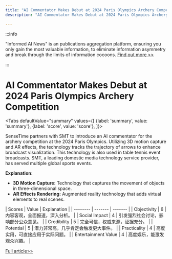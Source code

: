 ```yaml
---
title: "AI Commentator Makes Debut at 2024 Paris Olympics Archery Competition"
description: "AI Commentator Makes Debut at 2024 Paris Olympics Archery Competition"

---
```



:::info

"Informed AI News" is an publications aggregation platform, ensuring you only gain the most valuable information, to eliminate information asymmetry and break through the limits of information cocoons.  [Find out more >>](/)

:::

# AI Commentator Makes Debut at 2024 Paris Olympics Archery Competition


<Tabs
	defaultValue="summary"
	values={[
	{label: 'summary', value: 'summary'},
	{label: 'score', value: 'score'},
]}>
<TabItem value="summary">


SenseTime partners with SMT to introduce an AI commentator for the archery competition at the 2024 Paris Olympics. Utilizing 3D motion capture and AR effects, the technology tracks the trajectory of arrows to enhance broadcast visualization. This technology is also used in table tennis event broadcasts. SMT, a leading domestic media technology service provider, has served multiple global sports events.

**Explanation:**
- **3D Motion Capture:** Technology that captures the movement of objects in three-dimensional space.
- **AR Effects Rendering:** Augmented reality technology that adds virtual elements to real scenes.
</TabItem>
<TabItem value="score">
	| Scores     | Value   | Explanation |
	| -------- | ------- | ------- |
	| Objectivity  | 6    | 内容客观，全面报道，深入分析。    |
	| Social Impact | 4     | 引发强烈社会讨论，影响部分公众意见。    |
	| Credibility    | 5    | 完全可信，权威来源，证据充分。    |
	| Potential    | 5    | 潜力非常高，几乎肯定会触发更大事件。    |
	| Practicality    | 4    | 高度实用，可直接应用于实际问题。    |
	| Entertainment Value    | 4    | 高度娱乐，能激发观众兴趣。    |
</TabItem>
</Tabs>

[Full article>>](https://readhub.cn/topic/8bounX8HMx4)
